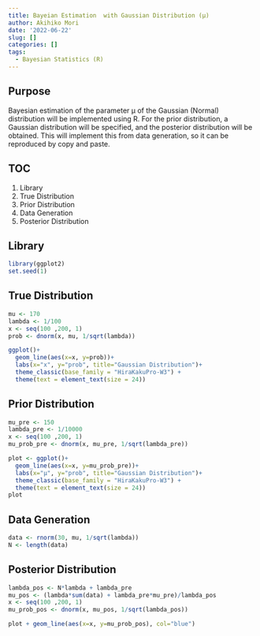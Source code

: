 ```yaml
---
title: Bayeian Estimation  with Gaussian Distribution (μ)
author: Akihiko Mori
date: '2022-06-22'
slug: []
categories: []
tags:
  - Bayesian Statistics (R)
---
```


## Purpose
Bayesian estimation of the parameter μ of the Gaussian (Normal) distribution will be implemented using R. 
For the prior distribution, a Gaussian distribution will be specified, and the posterior distribution will be obtained. 
This will implement this from data generation, so it can be reproduced by copy and paste.

## TOC
1. Library
2. True Distribution
3. Prior Distribution
4. Data Generation
5. Posterior Distribution

## Library
```r
library(ggplot2)
set.seed(1)
```

## True Distribution
```r
mu <- 170
lambda <- 1/100
x <- seq(100 ,200, 1)
prob <- dnorm(x, mu, 1/sqrt(lambda))

ggplot()+
  geom_line(aes(x=x, y=prob))+
  labs(x="x", y="prob", title="Gaussian Distribution")+
  theme_classic(base_family = "HiraKakuPro-W3") +
  theme(text = element_text(size = 24))
```


## Prior Distribution
```r
mu_pre <- 150
lambda_pre <- 1/10000
x <- seq(100 ,200, 1)
mu_prob_pre <- dnorm(x, mu_pre, 1/sqrt(lambda_pre))

plot <- ggplot()+
  geom_line(aes(x=x, y=mu_prob_pre))+
  labs(x="μ", y="prob", title="Gaussian Distribution")+
  theme_classic(base_family = "HiraKakuPro-W3") +
  theme(text = element_text(size = 24))
plot
```

## Data Generation
```r
data <- rnorm(30, mu, 1/sqrt(lambda))
N <- length(data)
```

## Posterior Distribution

```r
lambda_pos <- N*lambda + lambda_pre
mu_pos <- (lambda*sum(data) + lambda_pre*mu_pre)/lambda_pos
x <- seq(100 ,200, 1)
mu_prob_pos <- dnorm(x, mu_pos, 1/sqrt(lambda_pos))

plot + geom_line(aes(x=x, y=mu_prob_pos), col="blue")
```